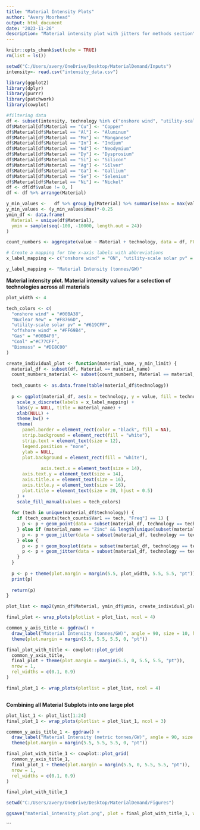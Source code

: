 ```yaml
---
title: "Material Intensity Plots"
author: "Avery Moorhead" 
output: html_document
date: "2023-11-26"
description: "Material intensity plot with jitters for methods section"
---
```


```r
knitr::opts_chunk$set(echo = TRUE)
rm(list = ls())

setwd("C:/Users/avery/OneDrive/Desktop/MaterialDemand/Inputs")
intensity<- read.csv("intensity_data.csv")

```




```r
library(ggplot2)
library(dplyr)
library(purrr)
library(patchwork)
library(cowplot)

#filtering data
df <- subset(intensity, technology %in% c("onshore wind", "utility-scale solar pv", "Nuclear New", "offshore wind", "Gas", "Biomass", "Coal"))
df$Material[df$Material == "Cu"] <- "Copper"
df$Material[df$Material == "Al"] <- "Aluminum"
df$Material[df$Material == "Mn"] <- "Manganese"
df$Material[df$Material == "In"] <- "Indium"
df$Material[df$Material == "Nd"] <- "Neodymium"
df$Material[df$Material == "Dy"] <- "Dysprosium"
df$Material[df$Material == "Si"] <- "Silicon"
df$Material[df$Material == "Ag"] <- "Silver"
df$Material[df$Material == "Ga"] <- "Gallium"
df$Material[df$Material == "Se"] <- "Selenium"
df$Material[df$Material == "Ni"] <- "Nickel"
df <- df[df$value != 0, ]
df <- df %>% arrange(Material)

y_min_values <-   df %>% group_by(Material) %>% summarise(max = max(value)) #averaging the different model results 
y_min_values <- (y_min_values$max)*-0.25
ymin_df <- data.frame(
  Material = unique(df$Material),
  ymin = sample(seq(-100, -10000, length.out = 24))
)

count_numbers <- aggregate(value ~ Material + technology, data = df, FUN = function(x) sum(x >= 0))

# Create a mapping for the x-axis labels with abbreviations
x_label_mapping <- c("onshore wind" = "ON", "utility-scale solar pv" = "PV", "Nuclear New" = "NU", "offshore wind" = "OFF", "Gas" = "GA", "Coal" = "CO", "Biomass" = "BI" )

y_label_mapping <- "Material Intensity (tonnes/GW)"

```
**Material intensity plot. Material intensity values for a selection of technologies across all materials **

```r
plot_width <- 4 

tech_colors <- c(
  "onshore wind" = "#00BA38",
  "Nuclear New" = "#F8766D",
  "utility-scale solar pv" = "#619CFF",
  "offshore wind" = "#FF69B4",
  "Gas" = "#00B4F0",
  "Coal" ="#C77CFF",
  "Biomass" = "#DE8C00"
)

create_individual_plot <- function(material_name, y_min_limit) {
  material_df <- subset(df, Material == material_name)
  count_numbers_material <- subset(count_numbers, Material == material_name)
  
  tech_counts <- as.data.frame(table(material_df$technology))
  
  p <- ggplot(material_df, aes(x = technology, y = value, fill = technology)) +
    scale_x_discrete(labels = x_label_mapping) +
    labs(y = NULL, title = material_name) +
    xlab(NULL) +
    theme_bw() +
    theme(
      panel.border = element_rect(color = "black", fill = NA),
      strip.background = element_rect(fill = "white"),
      strip.text = element_text(size = 12),
      legend.position = "none",
      ylab = NULL,
      plot.background = element_rect(fill = "white"),
       
             axis.text.x = element_text(size = 14), 
      axis.text.y = element_text(size = 14), 
      axis.title.x = element_text(size = 16), 
      axis.title.y = element_text(size = 16), 
      plot.title = element_text(size = 20, hjust = 0.5)
    ) +
    scale_fill_manual(values = tech_colors)
  
  for (tech in unique(material_df$technology)) {
    if (tech_counts[tech_counts$Var1 == tech, "Freq"] == 1) {
      p <- p + geom_point(data = subset(material_df, technology == tech), aes(fill = technology))
    } else if (material_name == "Zinc" && length(unique(subset(material_df, technology == tech)$value)) == 1) {
      p <- p + geom_jitter(data = subset(material_df, technology == tech), position = position_dodge(width = 0.2), aes(fill = technology))
    } else {
      p <- p + geom_boxplot(data = subset(material_df, technology == tech & value > 0), aes(fill = technology))
      p <- p + geom_jitter(data = subset(material_df, technology == tech & value > 0), width = 0.2, aes(fill = technology))
    }
  }
  
  p <- p + theme(plot.margin = margin(5.5, plot_width, 5.5, 5.5, "pt"))
  print(p)
  
  return(p)
}

plot_list <- map2(ymin_df$Material, ymin_df$ymin, create_individual_plot)

final_plot <- wrap_plots(plotlist = plot_list, ncol = 4)

common_y_axis_title <- ggdraw() +
  draw_label("Material Intensity (tonnes/GW)", angle = 90, size = 10, hjust = 0.5, vjust = 0.5) +
  theme(plot.margin = margin(5.5, 5.5, 5.5, 0, "pt"))

final_plot_with_title <- cowplot::plot_grid(
  common_y_axis_title,
  final_plot + theme(plot.margin = margin(5.5, 0, 5.5, 5.5, "pt")),
  nrow = 1,
  rel_widths = c(0.1, 0.9)
)

final_plot_1 <- wrap_plots(plotlist = plot_list, ncol = 4)



```

**Combining all Material Subplots into one large plot**
```r
plot_list_1 <- plot_list[1:24]
final_plot_1 <- wrap_plots(plotlist = plot_list_1, ncol = 3)

common_y_axis_title_1 <- ggdraw() +
  draw_label("Material Intensity (metric tonnes/GW)", angle = 90, size = 20, hjust = 0.5, vjust = 0.5) +
  theme(plot.margin = margin(5.5, 5.5, 5.5, 0, "pt"))

final_plot_with_title_1 <- cowplot::plot_grid(
  common_y_axis_title_1,
  final_plot_1 + theme(plot.margin = margin(5.5, 0, 5.5, 5.5, "pt")),
  nrow = 1,
  rel_widths = c(0.1, 0.9)
)

final_plot_with_title_1

setwd("C:/Users/avery/OneDrive/Desktop/MaterialDemand/Figures")

ggsave("material_intensity_plot.png", plot = final_plot_with_title_1, width = 13, height = 17, units = "in", dpi = 300)

```


```


